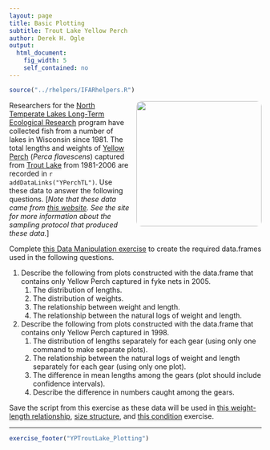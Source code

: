 ```yaml
---
layout: page
title: Basic Plotting
subtitle: Trout Lake Yellow Perch
author: Derek H. Ogle
output: 
  html_document: 
    fig_width: 5
    self_contained: no
---
```

```r
source("../rhelpers/IFARhelpers.R")
```

<img style="float: right; margin: 0px 0px 10px 10px; border-radius:10px;" src="imgs/yellow-perch-2.jpg" width="250px" />
Researchers for the [North Temperate Lakes Long-Term Ecological Research](https://lter.limnology.wisc.edu/) program have collected fish from a number of lakes in Wisconsin since 1981.  The total lengths and weights of [Yellow Perch](https://en.wikipedia.org/wiki/Yellow_perch) (*Perca flavescens*) captured from [Trout Lake](https://lter.limnology.wisc.edu/researchsite/trout-lake) from 1981-2006 are recorded in `r addDataLinks("YPerchTL")`.  Use these data to answer the following questions.  [*Note that these data came from [this website](https://lter.limnology.wisc.edu/dataset/north-temperate-lakes-lter-fish-lengths-and-weights-1981-current).  See the site for more information about the sampling protocol that produced these data.*]

Complete [this Data Manipulation exercise](YPTroutLake_DataManip.html) to create the required data.frames used in the following questions.

1. Describe the following from plots constructed with the data.frame that contains only Yellow Perch captured in fyke nets in 2005.
    1. The distribution of lengths.
    1. The distribution of weights.
    1. The relationship between weight and length.
    1. The relationship between the natural logs of weight and length.
1. Describe the following from plots constructed with the data.frame that contains only Yellow Perch captured in 1998.
    1. The distribution of lengths separately for each gear (using only one command to make separate plots).
    1. The relationship between the natural logs of weight and length separately for each gear (using only one plot).
    1. The difference in mean lengths among the gears (plot should include confidence intervals).
    1. Describe the difference in numbers caught among the gears.

Save the script from this exercise as these data will be used in [this weight-length relationship](YPTroutLake_WL_A.html), [size structure](YPTroutLake_SizeStrux.html), and [this condition](YPTroutLake_Condition) exercise.

---
```r
exercise_footer("YPTroutLake_Plotting")
```
